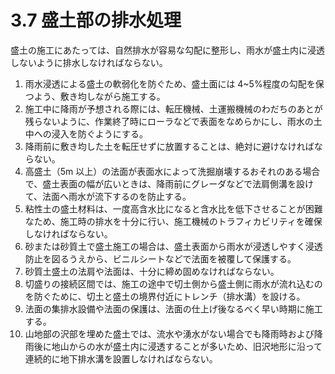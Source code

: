 # 3.7 盛土部の排水処理

盛土の施工にあたっては、自然排水が容易な勾配に整形し、雨水が盛土内に浸透しないように排水しなければならない。

1. 雨水浸透による盛土の軟弱化を防ぐため、盛土面には 4~5%程度の勾配を保つよう、敷き均しながら施工する。
2. 施工中に降雨が予想される際には、転圧機械、土運搬機械のわだちのあとが残らないように、作業終了時にローラなどで表面をなめらかにし、雨水の土中への浸入を防ぐようにする。
3. 降雨前に敷き均した土を転圧せずに放置することは、絶対に避けなければならない。
4. 高盛土（5m 以上）の法面が表面水によって洗掘崩壊するおそれのある場合で、盛土表面の幅が広いときは、降雨前にグレーダなどで法肩側溝を設けて、法面へ雨水が流下するのを防止する。
5. 粘性土の盛土材料は、一度高含水比になると含水比を低下させることが困難なため、施工時の排水を十分に行い、施工機械のトラフィカビリティを確保しなければならない。
6. 砂または砂質土で盛土施工の場合は、盛土表面から雨水が浸透しやすく浸透防止を図るうえから、ビニルシートなどで法面を被覆して保護する。
7. 砂質土盛土の法肩や法面は、十分に締め固めなければならない。
8. 切盛りの接続区間では、施工の途中で切土側から盛土側に雨水が流れ込むのを防ぐために、切土と盛土の境界付近にトレンチ（排水溝）を設ける。
9. 法面の集排水設備や法面の保護は、法面の仕上げ後なるべく早い時期に施工する。
10. 山地部の沢部を埋めた盛土では、流水や湧水がない場合でも降雨時および降雨後に地山からの水が盛土内に浸透することが多いため、旧沢地形に沿って連続的に地下排水溝を設置しなければならない。
